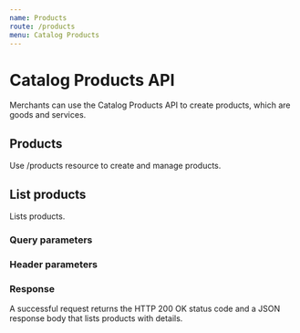```yaml
---
name: Products
route: /products
menu: Catalog Products
---
```



# Catalog Products API

Merchants can use the Catalog Products API to create products, which are goods and services.

## Products

Use /products resource to create and manage products.

## List products

<Route method="GET" path="/products" />

Lists products.

### Query parameters

<ListQuery />

### Header parameters

<RequestHeader />

### Response

A successful request returns the HTTP 200 OK status code and a JSON response body that lists products with details.

<ListResponse />

